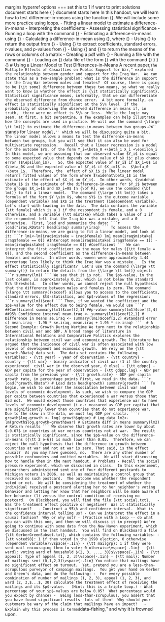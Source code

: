 <!-- -->
 margins
<!-- -->
 hyperref options ===
<!-- -->
 set this to 1 if want to print solutions
<!-- -->
 document starts here
{
\framebox{#1}
}
<!-- -->
 document starts here
In this handout, we will learn how to test difference-in-means using the function {\tt lm()}.  We will include some more practice using loops.
- Fitting a linear model to estimate a difference-in-means\vspace{-0.125in}
- Interpreting the coefficients \vspace{-0.1in}
- Assessing statistical significance \vspace{-0.1in}
- Running a loop with the command {\tt for( ) } \vspace{-0.125in}
- Estimating a difference-in-means using {\tt lm( y $\sim$ x)}\vspace{-0.125in}
- Calculating a difference-in-mean using {\tt lm( y $\sim$ x)}, where {\tt x} \vspace{-0.125in}
- Using {\tt summary( )} to return the output from {\tt lm( )}\vspace{-0.125in}
- Using {\tt summary( )\$coef} to extract coefficients, standard errors, $t$-values, and $p$-values from {\tt lm( )}\vspace{-0.125in}
- Using {\tt rowMeans( )} and {\tt colMeans( )} to return the means of the rows or columns of a matrix\vspace{-0.125in}
- Creating a pdf with {\tt pdf( )}\vspace{-0.125in}
- Running a file with the command {\tt source( )}\vspace{-0.125in}
- Loading an {\bf R} data file of the form {\it XXX.Rdata} with the command {\tt load( )}\vspace{-0.125in}
}
}
{\bf Before beginning this handout,
Do not forget to make a new folder for this assignment and set your working directory!}
# Using a Linear Model to Test Differences-in-Means
A recent paper,``The Multiple Effects of Casualties on Public Support for War," explored the relationship between gender and support for the Iraq War.  We can state this as a two-sample problem: what is the difference in support for the Iraq War between males and females?  Of course, there is going to be {\it some} difference between these two means, so what we really want to know is whether the effect is {\it statistically significant}.  Statistical significance means, informally, that we can differentiate the observed difference from chance error.  A bit more formally, an effect is statistically significant at the 5\% level  if the probability of observing the observed difference in means if, in truth,  there were no effect is 5\% or less.  While the logic may seem, at first, a bit serpentine, a few examples can help illustrate how the concepts are used in practice.
We will use the command {\large \tt lm()} to estimate the difference-in-means between two groups.  ``$lm$'' stands for ``linear model,'' which we will be discussing quite a bit.  The linear model allows a means to test the difference-in-means between two groups, but you will see that it can also be used for multivariate regression.  
Recall that a linear regression is a model for the outcome $Y$, of the form
Y_i=\beta_0 +\beta_1 X_i +\epsilon_i
In this model, we are assuming that our observed value $Y_i$ is equal to some expected value that depends on the value of $X_i$:
plus chance error ($\epsilon_i$).   So, the expected value of $Y_i$ if $X_i=0$ is $\beta_0$ and the expected value of $Y_i$ if $X_i=1$ is  $\beta_0 +\beta_1$.  Therefore, the  effect of $X_i$ is
The linear model returns fitted values of the form
where $\widehat\beta_1$ is the estimate of the effect of $X_i$ on $Y_i$.  In other words, $\widehat \beta_1$ is the estimate of the difference-in-means for $Y_i$ between the groups $X_i=1$ and $X_i=0$
In {\bf R}, we use the command {\bf lm()} to fit a linear model.  The command {\large \tt lm()} takes a formula of the form $Y \sim X$, where $Y$ is the outcome variable (dependent variable) and $X$ is the treatment (independent variable).  Let's start with loading in the data.  The data contains the variable {\tt female} which is a 1 if the respondent is female, and a 0 otherwise, and a variable {\tt mistake} which takes a value of 1 if the respondent felt that the Iraq War was a mistake, and a 0 otherwise.  First, load and summarize the data:
```r
load("iraq.RData")
head(iraq)
summary(iraq)
```
To assess the difference-in-means, we are going to fit a linear model, and look at it:
```r
lm1<-lm(iraq$mistake ~ iraq$female)
lm1
mean(iraq$mistake[ iraq$female == 0]) #Intercept
mean(iraq$mistake[ iraq$female == 1]) - 
mean(iraq$mistake[ iraq$female == 0]) #Coefficient
```
We can interpret the first coefficient as the mean for males ({\tt female = 0}), and the second coefficient as the difference-in-means between females and males.  In other words, women were approximately 4.44 percentage less likely to think the Iraq War was a mistake.  
Is the effect statistically significant?  Let's use the command {\large \tt summary()} to return the details from the {\large \tt lm()} object:
```r
summary(lm1)
```
We see that it is not.  The $p$-value, in the last column, is approximately 0.21, which is not below the standard 5\% threshold.   In other words, we cannot reject the null hypothesis that the difference between males and females is zero.
The command {\large \tt summary()\$coef} allows you to access to the coefficients, standard errors, $t$-statistics, and $p$-values of the regression:
```r
summary(lm1)$coef
```
Then, if we wanted the coefficient and the  $p$-value for the effect due to being female, we would use
```r
##Coefficient
summary(lm1)$coef[2,1]
##p-value
summary(lm1)$coef[2,4]
##95% Confidence interval
mean.iraq <- summary(lm1)$coef[2,1] # Difference in means
se.iraq <- summary(lm1)$coef[2,2] #Standard error
c( mean.iraq - 1.96 * se.iraq, mean.iraq + 1.96 * se.iraq)
``` 
# A Second Example: Growth During Wartime
We turn next to the relationship between civil war and GDP. A broad range of literature in International Relations and Comparative Politics explores the relationship between civil war and economic growth. The literature has argued that the incidence of civil war is often associated with low levels of development and economic growth.  We rely on the {\tt    growth.RData} data set.  The data set contains the following variables:
- {\tt year} - year of observation
- {\tt country} - country
- {\tt war} - binary indicator of civil war (1 if the country experienced 
civil war in the observed year, 0 else)
- {\tt gdppc} - GDP per capita for the year of observation
- {\tt gdppc.lag} - GDP per capita from the previous year
- {\tt growth.rate} - GDP per capita growth rate, in percentage points
First, we read in the data.
```r
load("growth.RData") # Load data
head(growth)
summary(growth)
```
To begin, we wish to consider the association between civil war and levels of economic development. As such, we wish to compare the GDP per capita between countries that experienced a war versus those that did not.  We would expect those countries that experience war to have levels of economic development (i.e.: measured as GDP per capita) that are significantly lower than countries that do not experience war.  Due to the skew in the data, we must log GDP per capita.
```r
growth$log.growth <- log( growth$gdppc) # Log data
lm2<-lm(growth$log.growth~growth$war) # Estimate diff in means
summary(lm2) # Return results
```
We observe that growth rates are lower by about $-0.67$ in countries at war versus countries not at war.  The result is statistically significant, since the $p$-value on the difference-in-means ({\tt 2 e-6}) is much lower than 0.05.  Therefore, we can reject the null hypothesis that the difference in growth between countries at war and not at war is zero.
That said, is the effect causal?  As you may have guessed, no.  There are any other number of possible confounders and omitted variables.  We will start discussing how to handle them in the next handout.
# Problems
- Recall the social pressure experiment, which we discussed in class.  In this experiment, researchers administered sent one of four different postcards to Michigan voters in 2006, as well as maintaining a control group that received no such postcard.  The outcome was whether the respondent voted or not.  We will be considering the treatment of whether the individual received a postcard alerting her to her neighbor's voting behavior and letting her know that her neighbors will be made aware of her behavior (1) versus the control condition of receiving no postcard.  On Blackboard, you will find the file {\tt social.txt}.  
- Was the treatment effect positive or negative?  Was it statistically significant?  
- Construct a 95\% and confidence interval.  What is the confidence interval telling us?
- Can we interpret the effect in a causal fashion?  Why or why not?
- (Practice with a Loop -- do what you can with this one, and then we will discuss it in precept) We're going to continue with some data from the New Haven experiment, which we discussed in the last handout.  You will find on Blackboard a file {\tt GerberGreenSubset.txt}, which contains the following variables:
- {\tt voted98}: 1 if they voted in the 1998 election, 0 otherwise (dependent variable)\vspace{-.1in}
- {\tt mailgrp}: 1 if they were sent mail encouraging them to vote; 0 otherwise\vspace{-.1in}
- {\tt ward}: voting ward of household $(2, 3, ..., 30)$\vspace{-.1in}
- {\tt appeal}: Type of appeal (1, 2, 3)\vspace{-.1in}
- {\tt mail}: Number of mailings sent (0,1,2,3)\vspace{-.1in}
You notice that mailings have no significant effect on turnout.  Yet, pretend you are a less-than-scrupulous purveyor of campaign mailings.  You get your hand on Gerber and Green's data, and do the following:
-  For every possible combination of number of mailings (1, 2, 3), appeal (1, 2, 3), and ward (2, 3,$...$, 30) calculate the treatment effect of receiving the mailings and its $p$-value.   (Hint: this is a triple loop.)
- What percentage of your $p$-values are below 0.05?  What percentage would you expect by chance?
-  Being less-than-scrupulous, you assert that you have found significant results--lots of them!  Why should your customers be wary of the claim that mailings have an impact?  
- Explain why this process is termed ``data-fishing,'' and why it is frowned upon.
